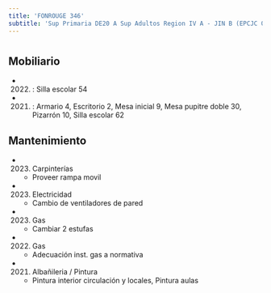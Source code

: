 ```yaml
---
title: 'FONROUGE 346'
subtitle: 'Sup Primaria DE20 A Sup Adultos Region IV A - JIN B (EPCJC 08/20°) [S] - EPC N° 08 DR. DALMACIO VELEZ SARSFIELD'
---
```


#


## Mobiliario

*  (2022) : Silla escolar 54 

*  (2021) : Armario 4, Escritorio 2, Mesa inicial 9, Mesa pupitre doble 30, Pizarrón 10, Silla escolar 62 





## Mantenimiento

*  (2023) Carpinterías 
    + Proveer rampa movil

*  (2023) Electricidad 
    + Cambio de ventiladores de pared

*  (2023) Gas 
    + Cambiar 2 estufas

*  (2022) Gas 
    + Adecuación inst. gas a normativa

*  (2021) Albañileria / Pintura 
    + Pintura interior circulación y locales, Pintura aulas



